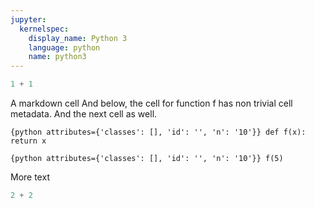 ---
jupyter:
  kernelspec:
    display_name: Python 3
    language: python
    name: python3
---

```{python}
1 + 1
```

A markdown cell
And below, the cell for function f has non trivial cell metadata. And the next cell as well.

```{python attributes={'classes': [], 'id': '', 'n': '10'}}
def f(x):
    return x
```

```{python attributes={'classes': [], 'id': '', 'n': '10'}}
f(5)
```

More text

```{python}
2 + 2
```
